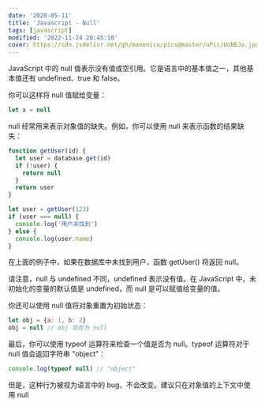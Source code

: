 ```yaml
---
date: '2020-05-11'
title: 'Javascript - Null'
tags: [javascript]
modified: '2022-11-24 20:45:10'
cover: https://cdn.jsdelivr.net/gh/manonicu/pics@master/uPic/UoNEJo.jpg
---
```


JavaScript 中的 null 值表示没有值或空引用。它是语言中的基本值之一，其他基本值还有 undefined、true 和 false。

你可以这样将 null 值赋给变量：

```js
let x = null
```

null 经常用来表示对象值的缺失。例如，你可以使用 null 来表示函数的结果缺失：

```js
function getUser(id) {
  let user = database.get(id)
  if (!user) {
    return null
  }
  return user
}

let user = getUser(123)
if (user === null) {
  console.log('用户未找到')
} else {
  console.log(user.name)
}
```

在上面的例子中，如果在数据库中未找到用户，函数 getUser() 将返回 null。

请注意，null 与 undefined 不同，undefined 表示没有值。在 JavaScript 中，未初始化的变量的默认值是 undefined，而 null 是可以赋值给变量的值。

你还可以使用 null 值将对象重置为初始状态：

```js
let obj = {a: 1, b: 2}
obj = null // obj 现在为 null
```

最后，你可以使用 typeof 运算符来检查一个值是否为 null。typeof 运算符对于 null 值会返回字符串 "object"：

```js
console.log(typeof null) // "object"
```

但是，这种行为被视为语言中的 bug，不会改变。建议只在对象值的上下文中使用 null
